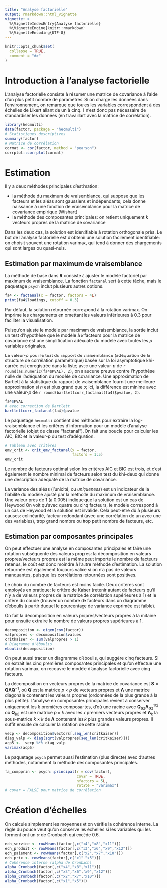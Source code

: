 ```yaml
---
title: "Analyse factorielle"
output: rmarkdown::html_vignette
vignette: >
  %\VignetteIndexEntry{Analyse factorielle}
  %\VignetteEngine{knitr::rmarkdown}
  %\VignetteEncoding{UTF-8}
---
```


```r
knitr::opts_chunk$set(
  collapse = TRUE,
  comment = "#>"
)
```

# Introduction à l'analyse factorielle

L'analyse factorielle consiste à résumer une matrice de covariance à l'aide d'un plus petit nombre de paramètres. 
Si on charge les données dans l'environnement, on remarque que toutes les variables correspondent à des échelles de Likert allant de un à cinq. Il n'est donc pas nécessaire de standardiser les données (en travaillant avec la matrice de corrélation). 

```r
library(hecmulti)
data(factor, package = "hecmulti")
# Statistiques descriptives
summary(factor)
# Matrice de corrélation
cormat <- cor(factor, method = "pearson")
corrplot::corrplot(cormat)
```

# Estimation

Il y a deux méthodes principales d'estimation:

- la méthode du maximum de vraisemblance, qui suppose que les facteurs et les aléas sont gaussiens et indépendants; cela donne naissance à une fonction de vraisemblance pour la matrice de covariance empirique (Wishart)
- la méthode des composantes principales: on retient uniquement $k$ vecteurs propres de la matrice de covariance

Dans les deux cas, la solution est identifiable à rotation orthogonale près. Le but de l'analyse factorielle est d'obtenir une solution facilement identifiable: on choisit souvent une rotation varimax, qui tend à donner des chargements qui sont larges ou quasi-nuls.

## Estimation par maximum de vraisemblance

La méthode de base dans **R** consiste à ajuster le modèle factoriel par maximum de vraisemblance. La fonction `factanal` sert à cette tâche, mais le paquetage `psych` inclut plusieurs autres options.

```r
fa4 <- factanal(x = factor, factors = 4L)
print(fa4$loadings, cutoff = 0.3)
```

Par défaut, la solution retournée correspond à la rotation varimax. On imprime les chargements en omettant les valeurs inférieures à 0.3 pour faciliter la visualisation.

Puisqu'on ajuste le modèle par maximum de vraisemblance, la sortie inclut un test d'hypothèse que le modèle à $k$ facteurs pour la matrice de covariance est une simplification adéquate du modèle avec toutes les $p$ variables originales.

La valeur-_p_ pour le test du rapport de vraisemblance (adéquation de la structure de corrélation paramétrique) basée sur la loi asymptotique khi-carrée est enregistrée dans la liste; avec une valeur-_p_ de `r round(as.numeric(fa4$PVAL), 2)`, on a aucune preuve contre l'hypothèse nulle de l'adéquation du modèle de covariance. Une approximation de Bartlett à la statistique du rapport de vraisemblance fournit une meilleure approximation si $n$ est plus grand que $p$; ici, la différence est minime avec une valeur-_p_ de `r round(bartlettcorr_factanal(fa4)$pvalue, 2)`.


```r
fa4$PVAL
# avec correction de Bartlett
bartlettcorr_factanal(fa4)$pvalue
```
Le paquetage `hecmulti` contient des méthodes pour 
extraire la log-vraisemblance et les critères d'information pour un modèle d'analyse factorielle  (objet de classe "factanal"). On fait une boucle pour calculer les AIC, BIC et la valeur-$p$ du test d'adéquation.

```r
# Tableau avec critères
emv_crit <- crit_emv_factanal(x = factor, 
                              factors = 1:5)
emv_crit
```

Le nombre de facteurs optimal selon les critères AIC et BIC est trois, et c'est également le nombre minimal de facteurs selon test du khi-deux qui donne une description adéquate de la matrice de covariance.

La variance des aléas (l'unicité, ou *uniqueness*) est un indicateur de la fiabilité du modèle ajusté par la méthode du maximum de vraisemblance. Une valeur près de 1 (à 0.005) indique que la solution est un cas de Heywood
On voit qu'avec quatre ou cinq facteurs, le modèle correspond à un cas de Heywood et la solution est invalide. Cela peut-être dû à plusieurs causes: colinéarité, facteur redondant (avec une corrélation de un avec une des variables), trop grand nombre ou trop petit nombre de facteurs, etc.
  
## Estimation par composantes principales
  
On peut effectuer une analyse en composantes principales et faire une rotation subséquente des valeurs propres: la décomposition en valeurs propres/vecteurs propres est la même peut importe le nombre de facteurs retenus, le coût est donc moindre à l'autre méthode d'estimation. La solution retournée est également toujours valide si on n'a pas de valeurs manquantes, puisque les corrélations retournées sont positives.

Le choix du nombre de facteurs est moins facile. Deux critères sont employés en pratique:  le critère de Kaiser (retenir autant de facteurs qu'il n'y a de valeurs propres de la matrice de corrélation supérieures à 1) et
le critère du coude (trouver un nombre de facteurs dans un diagramme d'éboulis à partir duquel le pourcentage de variance exprimée est faible).

On fait la décomposition en valeurs propres/vecteurs propres à la mitaine pour ensuite extraire le nombre de valeurs propres supérieures à 1.

```r
decomposition <- eigen(cov(factor))
valpropres <- decomposition$values
critkaiser <- sum(valpropres > 1)
# Diagramme d'éboulis
eboulis(decomposition)
```

On peut aussi tracer un diagramme d'éboulis, qui suggère cinq facteurs. Si on extrait les cinq premières composantes principales et qu'on effectue une rotation varimax, on recouvre le modèle d'analyse factorielle avec cinq facteurs.

La décomposition en vecteurs propres de la matrice de covariance est $\boldsymbol{S} = \boldsymbol{Q}\boldsymbol{\Lambda}\boldsymbol{Q}^{-1}$, où $\boldsymbol{Q}$ est la matrice $p \times p$ de vecteurs propres et $\boldsymbol{\Lambda}$ une matrice diagonale contenant les valeurs propres (ordonnées de la plus grande à la plus petite). L'analyse en composantes principales revient à conserver uniquement les $k$ premières composantes, d'où une racine avec $\boldsymbol{Q}_{(k)}\boldsymbol{\Lambda}_{(k)}^{1/2}$ où $\boldsymbol{Q}_{(k)}$ est une matrice $p \times k$ avec les $k$ premiers vecteurs propres et $\boldsymbol{\Lambda}_{k}$ la sous-matrice $k \times k$ de $\boldsymbol{\Lambda}$ contenant les $k$ plus grandes valeurs propres. Il suffit ensuite de calculer la rotation de cette racine.

```r
vecp <- decomposition$vectors[,seq_len(critkaiser)]
diag_valp <- diag(sqrt(valpropres[seq_len(critkaiser)]))
acp5 <-  vecp %*% diag_valp
varimax(acp5)
```

Le paquetage `psych` permet aussi l'estimation (plus directe) avec d'autres méthodes, notamment la méthode des composantes principales.

```r
fa_compprin <- psych::principal(r = cov(factor), 
                                covar = TRUE, 
                                nfactors = 5L, 
                                rotate = "varimax")
# covar = FALSE pour matrice de corrélation
```


# Création d'échelles

On calcule simplement les moyennes et on vérifie la cohérence interne. La règle du pouce veut qu'on conserve les échelles si les variables qui les forment ont un $\alpha$ de Cronbach qui excède 0.6.

```r
ech_service <- rowMeans(factor[,c("x4","x8","x11")])
ech_produit <- rowMeans(factor[,c("x3","x6","x9","x12")])
ech_paiement <- rowMeans(factor[,c("x2","x7","x10")])
ech_prix <- rowMeans(factor[,c("x1","x5")])
# Cohérence interne (alpha de Cronbach)
alpha_Cronbach(factor[,c("x4","x8","x11")])
alpha_Cronbach(factor[,c("x3","x6","x9","x12")])
alpha_Cronbach(factor[,c("x2","x7","x10")])
alpha_Cronbach(factor[,c("x1","x5")])
```

